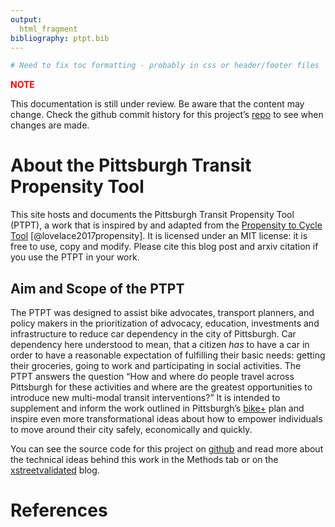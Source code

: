 ```yaml
---
output: 
  html_fragment
bibliography: ptpt.bib
---
```


```r
# Need to fix toc formatting - probably in css or header/footer files
```

<span style="color: red;">**NOTE**</span>

This documentation is still under review. Be aware that the content may change.
Check the github commit history for this project's [repo](github.com/apeterson91/ptpt)
to see when changes are made.

# About the Pittsburgh Transit Propensity Tool

This site hosts and documents the Pittsburgh Transit Propensity Tool (PTPT), 
a work that is inspired by and adapted from the 
[Propensity to Cycle Tool](https://www.pct.bike/) [@lovelace2017propensity].
It is licensed under an MIT license: it is free to 
use, copy and modify. Please cite this blog post and arxiv citation if you 
use the PTPT in your work.


## Aim and Scope of the PTPT

The PTPT was designed to assist bike advocates, transport planners, and
policy makers in the prioritization of advocacy, education, investments and 
infrastructure to reduce car dependency in the city of Pittsburgh. Car 
dependency here understood to mean, that a citizen *has* to have a car in order
to have a reasonable expectation of fulfilling their basic needs: 
getting their groceries, going to work and participating in social activities. 
The PTPT answers the question "How and where do people travel across 
Pittsburgh for these activities and where are the greatest opportunities to
introduce new multi-modal transit interventions?" It is intended to supplement 
and inform the work outlined in Pittsburgh's 
[bike+](https://pittsburghpa.gov/domi/bikeplan) plan and inspire even more 
transformational ideas about how to empower individuals to move around their 
city safely, economically and quickly.

You can see the source code for this project on 
[github](www.github.com/apeterson91/ptpt) and read more 
about the technical ideas behind this work in the Methods tab or 
on the [xstreetvalidated](xstreetvalidated.com) blog.


# References






